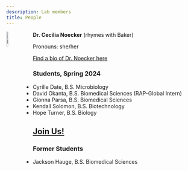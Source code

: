 ```yaml
---
description: Lab members
title: People
---
```


<!-- <div style= "float:left;position: relative"> -->



**Dr. Cecilia Noecker**
(rhymes with Baker)
<img alt = 'Dr. Noecker' width='10%' src='/images/headshot3a.jpg' align='left' style='margin:0px 20px 10px 0px'/>

Pronouns: she/her

[Find a bio of Dr. Noecker here](../bio)

### Students, Spring 2024

- Cyrille Date, B.S. Microbiology
- David Okanta, B.S. Biomedical Sciences (RAP-Global Intern)
- Gionna Parsa, B.S. Biomedical Sciences
- Kendall Solomon, B.S. Biotechnology
- Hope Turner, B.S. Biology

<!--
**Gionna Parsa**

- B.S. Biomedical Sciences
- Project: Distribution of antibiotic resistance in human gut Actinobacteria

**Kendall Solomon**

- B.S. Biotechnology
- Project: Metabolic diversity and strain variation in genus *Slackia*

**Cyrille Date**

- B.S. Microbiology
- Project: Evolution of novel transcription factor gene families in gut Actinobacteria

**Hope Turner**

- B.S. Biology
- Project: Effect of microplastics on soil microbial communities (Collaboration with Dr. Mriganka De)

**David Okanta**

- RAP-Global Research Intern
- Project: Metabolic adaptations of mammalian gut Actinobacteria

-->



## [Join Us!](../join_the_lab)

### Former Students
- Jackson Hauge, B.S. Biomedical Sciences
<!-- </div> -->


